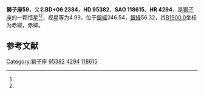 {{Starbox begin
| name = 獅子座59
}}
{{Starbox observe
| epoch = [[J2000.0|J2000.0]]
| constell = [[獅子座|獅子座]]<ref name=SIMBAD>{{cite web
 | url=http://simbad.u-strasbg.fr/simbad/sim-id?Ident=HR+4294
 | title=Pulsating variable Star
 | publisher=Centre de Données astronomiques de Strasbourg
 | work=SIMBAD
 | accessdate=2012-07-13
 | archive-date=2016-03-16
 | archive-url=https://web.archive.org/web/20160316173720/http://simbad.u-strasbg.fr/simbad/sim-id?Ident=HR+4294
 | dead-url=no
 }}</ref><ref name=DATA>{{cite web
 | url=http://vizier.u-strasbg.fr/viz-bin/VizieR-5?-out.add=.&-source=5050&-corr=PK=HR&-out.max=9999&HR=4294
 | title=VizieR Detailed Page
 | accessdate=2012-07-13
 | archive-date=2016-03-05
 | archive-url=https://web.archive.org/web/20160305080217/http://vizier.u-strasbg.fr/viz-bin/VizieR-5?-out.add=.&-source=5050&-corr=PK=HR&-out.max=9999&HR=4294
 | dead-url=no
 }}</ref>
| 星官 = 
| ra = {{RA|11|0|44.8}}<ref name=SIMBAD /><ref name=DATA />
| dec = {{DEC|+6|6|5}}<ref name=SIMBAD /><ref name=DATA />
| appmag_v = 4.99<ref name=SIMBAD /><ref name=DATA />
}}
{{Starbox character
| class = A5III<ref name=SIMBAD /><ref name=DATA />
| b-v = 0.16<ref name=SIMBAD /><ref name=DATA />
| u-b = 0.11<ref name=SIMBAD /><ref name=DATA />
| r-i = <ref name=SIMBAD /><ref name=DATA />
| variable = 
}}
{{Starbox astrometry
| radial_v = 0.11
| prop_mo_ra = -12
| parallax = 0.035
| p_error = 
}}
{{Starbox catalog
| names =BD+06 2384，[[SAO星表|SAO]] 118615，[[HD星表|HD]] 95382，[[HR星表|HR]] 4294}}
{{Starbox reference |Simbad=HR+4294}}
{{Starbox end}}

'''獅子座59'''，又名'''BD+06 2384'''，'''HD 95382'''、'''SAO 118615'''、'''HR 4294'''，是[[獅子座|獅子座]]的一颗恒星<ref name=SIMBAD /><ref name=DATA />，视星等为4.99，位于[[銀道座標系|銀經]]246.54，[[銀道座標系|銀緯]]56.32，其[[B1900.0|B1900.0]]坐标为赤經{{RA|10|55|33.8}}，赤緯{{DEC|+6|56.32|19}}。

== 参考文献 ==
{{reflist}}

{{star-stub}}

{{獅子座恒星}}
[[Category:獅子座|Category:獅子座]]
[[Category:HD和HDE天體|95382]]
[[Category:HR天體|4294]]
[[Category:SAO天體|118615]]